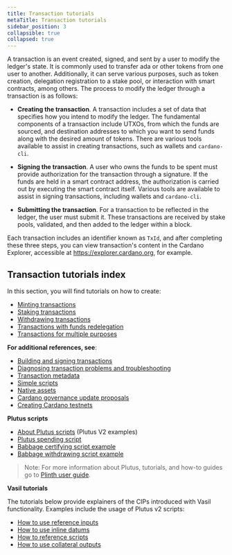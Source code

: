 ```yaml
---
title: Transaction tutorials
metaTitle: Transaction tutorials
sidebar_position: 3
collapsible: true
collapsed: true
---
```


A transaction is an event created, signed, and sent by a user to modify the
ledger's state. It is commonly used to transfer ada or other tokens from one
user to another. Additionally, it can serve various purposes, such as token
creation, delegation registration to a stake pool, or interaction with smart
contracts, among others. The process to modify the ledger through a transaction
is as follows:

- **Creating the transaction**. A transaction includes a set of data that
  specifies how you intend to modify the ledger. The fundamental components of a
  transaction include UTXOs, from which the funds are sourced, and destination
  addresses to which you want to send funds along with the desired amount of
  tokens. There are various tools available to assist in creating transactions,
  such as wallets and `cardano-cli`.

- **Signing the transaction**. A user who owns the funds to be spent must
  provide authorization for the transaction through a signature. If the funds
  are held in a smart contract address, the authorization is carried out by
  executing the smart contract itself. Various tools are available to assist in
  signing transactions, including wallets and `cardano-cli`.

- **Submitting the transaction**. For a transaction to be reflected in the
  ledger, the user must submit it. These transactions are received by stake
  pools, validated, and then added to the ledger within a block.

Each transaction includes an identifier known as `TxId`, and after completing
these three steps, you can view transaction's content in the Cardano Explorer,
accessible at https://explorer.cardano.org, for example.

## Transaction tutorials index

In this section, you will find tutorials on how to create:

- [Minting transactions](https://docs.cardano.org/developer-resources/transaction-tutorials/minting-transaction)
- [Staking transactions](https://docs.cardano.org/developer-resources/transaction-tutorials/stake-transaction)
- [Withdrawing transactions](https://docs.cardano.org/developer-resources/transaction-tutorials/withdraw-transaction)
- [Transactions with funds redelegation](https://docs.cardano.org/developer-resources/transaction-tutorials/redelegate-transaction)
- [Transactions for multiple purposes](https://docs.cardano.org/developer-resources/transaction-tutorials/multiple-purposes)

**For additional references, see**:

- [Building and signing transactions](https://github.com/input-output-hk/cardano-node-wiki/blob/main/docs/reference/building-and-signing-tx.md)
- [Diagnosing transaction problems and troubleshooting](https://github.com/input-output-hk/cardano-node-wiki/blob/main/docs/reference/diagnosing-transactions.md)
- [Transaction metadata](https://github.com/input-output-hk/cardano-node-wiki/blob/main/docs/reference/tx-metadata.md)
- [Simple scripts](https://developers.cardano.org/docs/get-started/cardano-cli/simple-scripts/)
- [Native assets](https://developers.cardano.org/docs/get-started/cardano-cli/native-assets/)
- [Cardano governance update proposals](https://github.com/input-output-hk/cardano-node-wiki/blob/main/docs/reference/cardano-governance.md)
- [Creating Cardano testnets](https://github.com/input-output-hk/cardano-node-wiki/blob/main/docs/reference/create-cardano.md)

**Plutus scripts**

- [About Plutus scripts](https://github.com/input-output-hk/cardano-node-wiki/blob/main/docs/reference/plutus/babbage-script-example.md)
  (Plutus V2 examples)
- [Plutus spending script](https://github.com/input-output-hk/cardano-node-wiki/blob/main/docs/reference/plutus/plutus-spending-script-example.md)
- [Babbage certifying script example](https://github.com/input-output-hk/cardano-node-wiki/blob/main/docs/reference/plutus/babbage-certifying-script-example.md)
- [Babbage withdrawing script example](https://github.com/input-output-hk/cardano-node-wiki/blob/main/docs/reference/plutus/babbage-withdrawing-script-example.md)

> Note: For more information about Plutus, tutorials, and how-to guides go to
> [Plinth user guide](https://plutus.readthedocs.io/en/latest/).

**Vasil tutorials**

The tutorials below provide explainers of the CIPs introduced with Vasil
functionality. Examples include the usage of Plutus v2 scripts:

- [How to use reference inputs](https://github.com/perturbing/vasil-tests/blob/main/reference-inputs-cip-31.md)
- [How to use inline datums](https://github.com/perturbing/vasil-tests/blob/main/inline-datums-cip-32.md)
- [How to reference scripts](https://github.com/perturbing/vasil-tests/blob/main/referencing-scripts-cip-33.md)
- [How to use collateral outputs](https://github.com/perturbing/vasil-tests/blob/main/collateral-output-cip-40.md)
